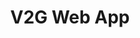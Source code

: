 ---
title: V2G Web App
type: Frontend Development
description: Client-side transcode video files to gif format.
highlighted: true
top: 2
---